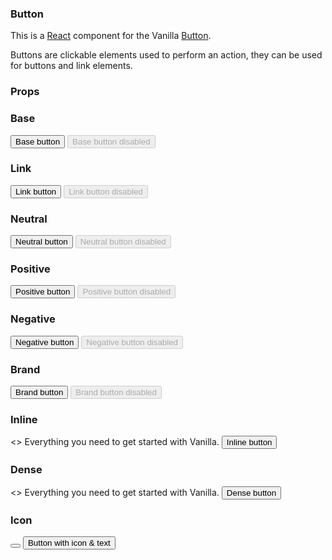 
<Meta title="Button" component={Button} decorators={[withKnobs]} />

### Button

This is a [React](https://reactjs.org/) component for the Vanilla [Button](https://docs.vanillaframework.io/patterns/buttons/).

Buttons are clickable elements used to perform an action, they can be used for buttons and link elements.

### Props

<ArgsTable of={Button} />

### Base

<Canvas>
  <Story name="Base">
    <Button appearance="base">Base button</Button>
  </Story>
</Canvas>

<Canvas>
  <Story name="Base disabled">
    <Button appearance="base" disabled>
      Base button disabled
    </Button>
  </Story>
</Canvas>

### Link

<Canvas>
  <Story name="Link">
    <Button element="a" href="#test" appearance="base">
      Link button
    </Button>
  </Story>
</Canvas>

<Canvas>
  <Story name="Link disabled">
    <Button element="a" href="#test" appearance="base" disabled>
      Link button disabled
    </Button>
  </Story>
</Canvas>

### Neutral

<Canvas>
  <Story name="Neutral">
    <Button appearance="neutral">Neutral button</Button>
  </Story>
</Canvas>

<Canvas>
  <Story name="Neutral disabled">
    <Button appearance="neutral" disabled>
      Neutral button disabled
    </Button>
  </Story>
</Canvas>

### Positive

<Canvas>
  <Story name="Positive">
    <Button appearance="positive">Positive button</Button>
  </Story>
</Canvas>

<Canvas>
  <Story name="Positive disabled">
    <Button appearance="positive" disabled>
      Positive button disabled
    </Button>
  </Story>
</Canvas>

### Negative

<Canvas>
  <Story name="Negative">
    <Button appearance="negative">Negative button</Button>
  </Story>
</Canvas>

<Canvas>
  <Story name="Negative disabled">
    <Button appearance="negative" disabled>
      Negative button disabled
    </Button>
  </Story>
</Canvas>

### Brand

<Canvas>
  <Story name="Brand">
    <Button appearance="brand">Brand button</Button>
  </Story>
</Canvas>

<Canvas>
  <Story name="Brand disabled">
    <Button appearance="brand" disabled>
      Brand button disabled
    </Button>
  </Story>
</Canvas>

### Inline

<Canvas>
  <Story name="Inline">
    <>
      <span>Everything you need to get started with Vanilla. </span>
      <Button appearance="neutral" inline>
        Inline button
      </Button>
    </>
  </Story>
</Canvas>

### Dense

<Canvas>
  <Story name="Dense">
    <>
      <span>Everything you need to get started with Vanilla. </span>
      <Button dense>Dense button</Button>
    </>
  </Story>
</Canvas>

### Icon

<Canvas>
  <Story name="Icon">
    <Button hasIcon>
      <i className="p-icon--plus"></i>
    </Button>
  </Story>
</Canvas>

<Canvas>
  <Story name="Icon & text">
    <Button hasIcon>
      <i className="p-icon--plus"></i> <span>Button with icon & text</span>
    </Button>
  </Story>
</Canvas>
